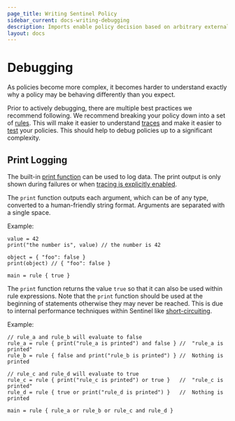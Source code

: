 ```yaml
---
page_title: Writing Sentinel Policy
sidebar_current: docs-writing-debugging
description: Imports enable policy decision based on arbitrary external information.
layout: docs
---
```


# Debugging

As policies become more complex, it becomes harder to understand exactly why
a policy may be behaving differently than you expect.

Prior to actively debugging, there are multiple best practices we recommend
following. We recommend breaking your policy down into a set of
[rules](/sentinel/writing/rules). This will make it easier to understand
[traces](/sentinel/writing/tracing) and make it easier to
[test](/sentinel/writing/testing) your policies.
This should help to debug policies up to a significant complexity.

## Print Logging

The built-in [print function](/sentinel/language/logging-errors#print)
can be used to log data. The print output is only shown during failures
or when [tracing is explicitly enabled](/sentinel/writing/tracing).

The `print` function outputs each argument, which can be of any type, converted
to a human-friendly string format. Arguments are separated with a single space.

Example:

```sentinel playground
value = 42
print("the number is", value) // the number is 42

object = { "foo": false }
print(object) // { "foo": false }

main = rule { true }
```

The `print` function returns the value `true` so that it can also be
used within rule expressions. Note that the `print` function should be
used at the beginning of statements otherwise they may never be
reached. This is due to internal performance techniques within Sentinel
like [short-circuiting](https://en.wikipedia.org/wiki/Short-circuit_evaluation).

Example:

```sentinel playground
// rule_a and rule_b will evaluate to false
rule_a = rule { print("rule_a is printed") and false } //  "rule_a is printed"
rule_b = rule { false and print("rule_b is printed") } //  Nothing is printed

// rule_c and rule_d will evaluate to true
rule_c = rule { print("rule_c is printed") or true }   //  "rule_c is printed"
rule_d = rule { true or print("rule_d is printed") }   //  Nothing is printed

main = rule { rule_a or rule_b or rule_c and rule_d }
```

